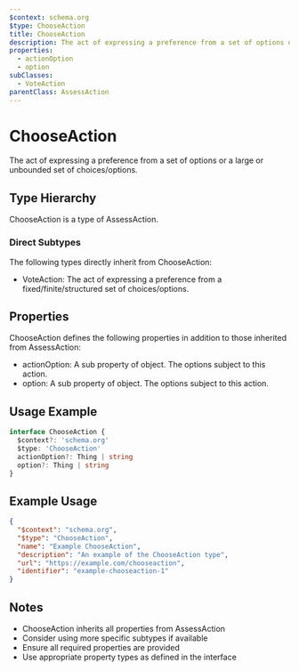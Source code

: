 ```yaml
---
$context: schema.org
$type: ChooseAction
title: ChooseAction
description: The act of expressing a preference from a set of options or a large or unbounded set of choices/options.
properties:
  - actionOption
  - option
subClasses:
  - VoteAction
parentClass: AssessAction
---
```


# ChooseAction

The act of expressing a preference from a set of options or a large or unbounded set of choices/options.

## Type Hierarchy

ChooseAction is a type of AssessAction.

### Direct Subtypes

The following types directly inherit from ChooseAction:

- VoteAction: The act of expressing a preference from a fixed/finite/structured set of choices/options.

## Properties

ChooseAction defines the following properties in addition to those inherited from AssessAction:

- actionOption: A sub property of object. The options subject to this action.
- option: A sub property of object. The options subject to this action.

## Usage Example

```typescript
interface ChooseAction {
  $context?: 'schema.org'
  $type: 'ChooseAction'
  actionOption?: Thing | string
  option?: Thing | string
}
```

## Example Usage

```json
{
  "$context": "schema.org",
  "$type": "ChooseAction",
  "name": "Example ChooseAction",
  "description": "An example of the ChooseAction type",
  "url": "https://example.com/chooseaction",
  "identifier": "example-chooseaction-1"
}
```

## Notes

- ChooseAction inherits all properties from AssessAction
- Consider using more specific subtypes if available
- Ensure all required properties are provided
- Use appropriate property types as defined in the interface
